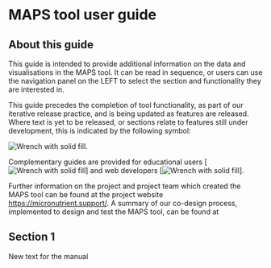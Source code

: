 # MAPS tool user guide

## About this guide

This guide is intended to provide additional information on the data and visualisations in the MAPS tool. It can be read in sequence, or users can use the navigation panel on the LEFT to select the section and functionality they are interested in.

This guide precedes the completion of tool functionality, as part of our iterative release practice, and is being updated as features are released. Where text is yet to be released, or sections relate to features still under development, this is indicated by the following symbol:

![Wrench with solid fill](file:///C:/Users/sbala2/AppData/Local/Temp/msohtmlclip1/01/clip_image002.png){alt="Wrench with solid fill"}.

Complementary guides are provided for educational users \[![Wrench with solid fill](file:///C:/Users/sbala2/AppData/Local/Temp/msohtmlclip1/01/clip_image002.png){alt="Wrench with solid fill"}\] and web developers \[![Wrench with solid fill](file:///C:/Users/sbala2/AppData/Local/Temp/msohtmlclip1/01/clip_image003.png){alt="Wrench with solid fill"}\].

Further information on the project and project team which created the MAPS tool can be found at the project website <https://micronutrient.support/>. A summary of our co-design process, implemented to design and test the MAPS tool, can be found at

## Section 1

New text for the manual
